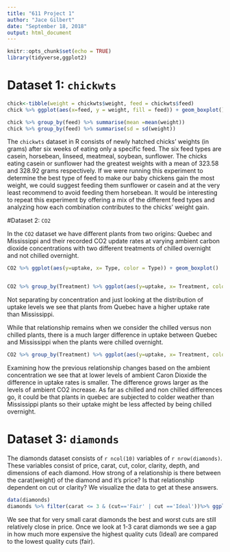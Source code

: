 ```yaml
---
title: "611 Project 1"
author: "Jace Gilbert"
date: "September 18, 2018"
output: html_document
---
```


```r
knitr::opts_chunk$set(echo = TRUE)
library(tidyverse,ggplot2)
```
# Dataset 1: `chickwts`

```r
chick<-tibble(weight = chickwts$weight, feed = chickwts$feed)
chick %>% ggplot(aes(x=feed, y = weight, fill = feed)) + geom_boxplot() + geom_jitter(width=.1) + ylab("Chicks weight in grams")

chick %>% group_by(feed) %>% summarise(mean =mean(weight))
chick %>% group_by(feed) %>% summarise(sd = sd(weight))


```
The `chickwts` dataset in R consists of newly hatched chicks' weights (in grams) after six weeks of eating only a specific feed. The six feed types are casein, horsebean, linseed, meatmeal, soybean, sunflower. The chicks eating casein or sunflower had the greatest weights with a mean of 323.58 and 328.92 grams respectively. If we were running this experiment to determine the best type of feed to make our baby chickens gain the most weight, we could suggest feeding them sunflower or casein and at the very least recommend to avoid feeding them horsebean.
It would be interesting to repeat this experiment by offering a mix of the different feed types and analyzing how each combination contributes to the chicks' weight gain.

#Dataset 2: `CO2`

In the `CO2` dataset we have different plants from two origins: Quebec and Mississippi and their recorded CO2 update rates at varying ambient carbon dioxide concentrations with two different treatments of chilled overnight and not chilled overnight.

```r
CO2 %>% ggplot(aes(y=uptake, x= Type, color = Type)) + geom_boxplot()


CO2 %>% group_by(Treatment) %>% ggplot(aes(y=uptake, x= Treatment, color = Type)) + geom_boxplot()

```
Not separating by concentration and just looking at the distribution of uptake levels we see that plants from Quebec have a higher uptake rate than Mississippi.

While that relationship remains when we consider the chilled versus non chilled plants, there is a much larger difference in uptake between Quebec and Mississippi when the plants were chilled overnight.

```r
CO2 %>% group_by(Treatment) %>% ggplot(aes(y=uptake, x= Treatment, color = Type)) + geom_boxplot() + facet_wrap(.~ conc)
```

Examining how the previous relationship changes based on the ambient concentration we see that at lower levels of ambient Caron Dioxide the difference in uptake rates is smaller. The difference grows larger as the levels of ambient CO2 increase. As far as chilled and non chilled differences go, it could be that plants in quebec are subjected to colder weather than Mississippi plants so their uptake might be less affected by being chilled overnight.

# Dataset 3: `diamonds`

The diamonds dataset consists of `r ncol(10)` variables of `r nrow(diamonds)`. These variables consist of price, carat, cut, color, clarity, depth, and dimensions of each diamond.
How strong of a relationship is there between the carat(weight) of the diamond and it's price? Is that relationship dependent on cut or clarity? We visualize the data to get at these answers.

```r
data(diamonds)
diamonds %>% filter(carat <= 3 & (cut=='Fair' | cut =='Ideal'))%>% ggplot(aes(x=carat, y=price, color = cut)) + geom_smooth() + ylab("Price in $")
```


We see that for very small carat diamonds the best and worst cuts are still relatively close in price. Once we look at 1-3 carat diamonds we see a gap in how much more expensive the highest quality cuts (Ideal) are compared to the lowest quality cuts (fair).



